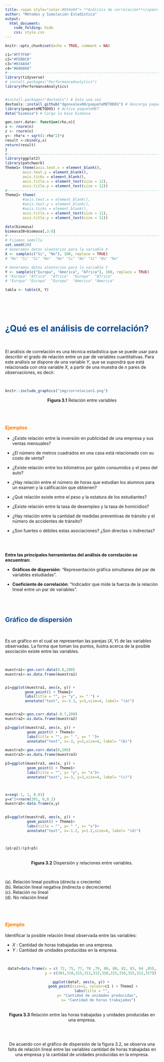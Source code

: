---
title: <span style="color:#034a94"> **Análisis de correlación**</span>
author: "Métodos y Simulación Estadística"
output:
  html_document:
    code_folding: hide
    css: style.css
---

```{r setup, include=FALSE}
knitr::opts_chunk$set(echo = TRUE, comment = NA)

c1="#FF7F00"
c2="#FEB0C6"
c3="#034A94"
c4="#686868"
#-------------------------------------------------------------------------
library(tidyverse)
# install.packages("PerformanceAnalytics")
library(PerformanceAnalytics)


#install.packages("devtools") # Solo una vez
devtools::install_github("dgonxalex80/paqueteMETODOS") # descarga paqueteDEG
library(paqueteMETODOS) # Activa paqueteMET
data("biomasa") # Carga la base biomasa

gen.corr.data<- function(rho,n){
x <- rnorm(n)
z <- rnorm(n)
y<- rho*x + sqrt(1-rho^2)*z
result <-cbind(y,x)
return(result)
}
#-------------------------------------------------------------------------
library(ggplot2)
library(patchwork)
Theme1= theme(axis.text.x = element_blank(),
        axis.text.y = element_blank(),
        axis.ticks = element_blank(),
        axis.title.x = element_text(size = 12),
        axis.title.y = element_text(size = 12))
#------------------------------------------------------------------------
Theme2= theme(
        #axis.text.x = element_blank(),
        #axis.text.y = element_blank(),
        #axis.ticks = element_blank(),
        axis.title.x = element_text(size = 11),
        axis.title.y = element_text(size = 11))

data(biomasa)
biomasa38=biomasa[,3:8]
#------------------------------------------------------------------------
# Fijamos semilla
set.seed(20)
# Generamos datos aleatorios para la variable X
X <- sample(c("Si", "No"), 100, replace = TRUE)
# "No" "Si" "Si" "No"  "No" "Si" "No" "Si" "No" "No"

# Generamos datos aleatorios para la variable Y
Y <- sample(c("Europa", "America", "Africa"), 100, replace = TRUE)
# "Europa" "Africa"  "Africa"  "Europa"  "Africa" 
# "Europa" "Europa"  "Europa"  "America" "America"

tabla <- table(X, Y)



```

</br></br>

# <span style="color:#034A94">**¿Qué es el análisis de correlación?**</span>

</br>

El análisis de correlación es una técnica estadística que se puede usar para describir el grado de relación entre un par de variables cuantitativas. Para este análisis se dispone de una variable $Y$, que se supondrá que está relacionada con otra variable $X$, a partir de una muestra de $n$ pares de observaciones, es decir:

</br>


```{r, echo=FALSE, out.width="90%", fig.align = "center"}
knitr::include_graphics("img/correlacion1.png")
```

<center>
**Figura 3.1**  Relación entre variables
</center>
</br></br>



### <span style="color:#FF7F00">**Ejemplos**</span> 

* ¿Existe relación entre la inversión en publicidad de una empresa y sus ventas mensuales?

* ¿El número de metros cuadrados en una casa está relacionado con su costo de venta?

* ¿Existe relación entre los kilómetros por galón consumidos y el peso del auto?

* ¿Hay relación entre el número de horas que estudian los alumnos para un examen y la calificación que obtienen?

* ¿Qué relación existe entre el peso y la estatura de los estudiantes?

* ¿Existe relación entre la tasa de desempleo y la tasa de homicidios?

* ¿Hay relación entre la cantidad de medidas preventivas de tránsito y el número de accidentes de tránsito?

* ¿Son fuertes o débiles estas asociaciones? ¿Son directas o indirectas?

</br></br>

**Entre las principales herramientas del análisis de correlación se encuentran:**

* **Gráficos de dispersión**: “Representación gráfica simultanea del par de variables estudiadas”.

* **Coeficiente de correlación**: “Indicador que mide la fuerza de la relación lineal entre un par de variables”.


</br></br>

## <span style="color:#034A94">**Gráfico de dispersión**</span> 

<br/>

Es un gráfico en el cual se representan las parejas ($X,Y$) de las variables observadas. La forma que toman los puntos, ilustra acerca de la posible asociación existe entre las variables.


<br/>


```{r, echo=FALSE,  fig.align = "center"}
muestra1<-gen.corr.data(0.8,200)
muestra1<-as.data.frame(muestra1)


p1=ggplot(muestra1, aes(x, y)) + 
         geom_point() + Theme1+
         labs(title = "", y= "y", x= " ") +
         annotate("text", x=-3.3, y=3,size=4, label= "(a)")


muestra2<-gen.corr.data(-0.7,200)
muestra2<-as.data.frame(muestra2)

p2=ggplot(muestra2, aes(x, y)) + 
          geom_point() + Theme1+
          labs(title = "", y= " ", x= " ")+
          annotate("text", x=-3, y=3,size=4, label= "(b)")

muestra3<-gen.corr.data(0,200)
muestra3<-as.data.frame(muestra3)

p3=ggplot(muestra3, aes(x, y)) +  
          geom_point() + Theme1+
          labs(title = "", y= "y", x= "x")+
          annotate("text", x=-3, y=3,size=4, label= "(c)")



x=seq(-1, 1, 0.01)
y=x^2+rnorm(201, 0,0.1)
muestra5<-data.frame(x,y)

  
p5=ggplot(muestra5, aes(x, y)) + 
          geom_point() + Theme1+
          labs(title = "", y= " ", x= "x")+ 
          annotate("text", x=-1.2, y=1.2,size=4, label= "(d)")



(p1+p2)/(p3+p5)
```
<br/>
<center>
**Figura 3.2**  Dispersión y relaciones entre variables.
</center>



</br>

(a). Relación lineal positiva (directa o creciente) <br/>
(b). Relación lineal negativa (indirecta o decreciente) <br/>
(c). Relación no lineal <br/>
(d). No relación lineal

</br></br>

### <span style="color:#FF7F00">**Ejemplo**</span> 


 Identificar la posible relación lineal observada entre las variables:

*  $X$ : Cantidad de horas trabajadas en una empresa.
*  $Y$ : Cantidad de unidades producidas en la empresa.

<center>  

</br>

```{r, echo=FALSE, fig.align='center'}
data7=data.frame(x = c( 72, 75, 77, 78 ,79, 80, 80, 82, 83, 84 ,85),
                 y = c(301,310,315,312,312,310,315,316,315,312,317))

ggplot(data7, aes(x, y)) + 
          geom_point(size=2, colour=c1 ) + Theme2 +
          labs(title = "", 
               y= "Cantidad de unidades producidas", 
               x= "Cantidad de horas trabajadas")
```
<br/>
<center>
**Figura 3.3** Relación entre las horas trabajadas y unidades producidas en una empresa.
</center>


<br/><br/>

De acuerdo con el gráfico de dispersión de la figura 3.2, se observa una falta de relación lineal entre las variables cantidad de horas trabajadas en una empresa y la cantidad de unidades producidas en la empresa.

</br></br>

<!-- ### <span style="color:#FF7F00">**Ejemplo**</span>  -->

<!-- Identificar la posible relación lineal observada entre las variables: -->

<!-- * $X$ : Tiempo  de la duración de una conferencia (en minutos). -->
<!-- * $Y$ : Índice de la capacidad de atención en la conferencia  (1: Poca,..., 10: Mucha). -->



<!-- Figura 3: Diagrama de dispersión entre el tiempo de duración de una conferencia y el índice de capacidad de atención en la misma. -->


<!-- </br></br> -->


<!-- * Se aplica a tablas de contingencia 2x2 -->

<!-- * Si los elementos están concentrados en la diagonal de la tabla de contingencia, su valor será positivo, mientras que si se salen de esta diagonal su valor será negativo. -->

<!-- * Está relacionado con el estadístico chi-cuadrado de las tablas de contingencia 2x2. $\phi = \sqrt{\chi^2/n}$ -->

<!-- </br></br> -->
